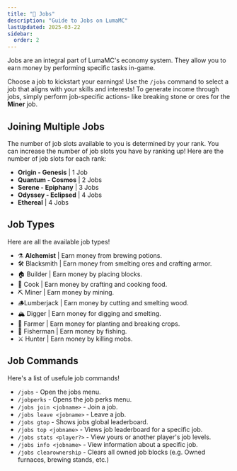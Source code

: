 ```yaml
---
title: "👷 Jobs"
description: "Guide to Jobs on LumaMC"
lastUpdated: 2025-03-22
sidebar:
  order: 2
---
```



Jobs are an integral part of LumaMC's economy system. They allow you to earn money by performing
specific tasks in-game.

Choose a job to kickstart your earnings! Use the `/jobs` command to select a job that aligns with
your skills and interests! To generate income through jobs, simply perform job-specific actions-
like breaking stone or ores for the **Miner** job.

<CenteredImage src={jobsMenu} alt="In-game Jobs Menu" tailwind="w-80" />

## Joining Multiple Jobs

The number of job slots available to you is determined by your rank. You can increase the number of
job slots you have by ranking up! Here are the number of job slots for each rank:

- **Origin - Genesis** | 1 Job
- **Quantum - Cosmos** | 2 Jobs
- **Serene - Epiphany** | 3 Jobs
- **Odyssey - Eclipsed** | 4 Jobs
- **Ethereal** | 4 Jobs

## Job Types

Here are all the available job types!

<div class="list">

- ⚗️ **Alchemist** | Earn money from brewing potions.
- 🛠️ Blacksmith | Earn money from smelting ores and crafting armor.
- 🏠 Builder | Earn money by placing blocks.
- 🍳 Cook | Earn money by crafting and cooking food.
- ⛏️ Miner | Earn money by mining.
- 🪵Lumberjack | Earn money by cutting and smelting wood.
- 🏔️ Digger | Earn money for digging and smelting.
- 🌾 Farmer | Earn money for planting and breaking crops.
- 🎣 Fisherman | Earn money by fishing.
- ⚔️ Hunter | Earn money by killing mobs.

</div>

## Job Commands

Here's a list of usefule job commands!

<div class="list">

- `/jobs` - Open the jobs menu.
- `/jobperks` - Opens the job perks menu.
- `/jobs join <jobname>` - Join a job.
- `/jobs leave <jobname>` - Leave a job.
- `/jobs gtop` - Shows jobs global leaderboard.
- `/jobs top <jobname>` - Views job leaderboard for a specific job.
- `/jobs stats <player?>` - View yours or another player's job levels.
- `/jobs info <jobname>` - View information about a specific job.
- `/jobs clearownership` - Clears all owned job blocks (e.g. Owned furnaces, brewing stands, etc.)

</div>
